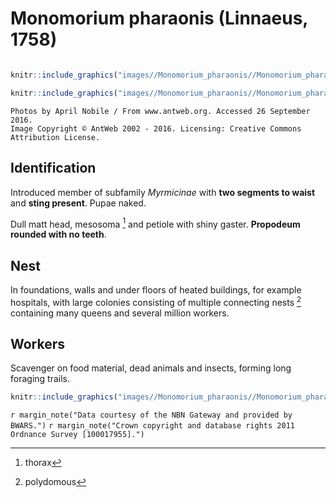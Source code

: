 # **Monomorium pharaonis** (Linnaeus, 1758)

```marginfigure
```

```r
knitr::include_graphics("images//Monomorium_pharaonis//Monomorium_pharaonis_head.jpg")
```

```r
knitr::include_graphics("images//Monomorium_pharaonis//Monomorium_pharaonis_side.jpg")
```
```block
Photos by April Nobile / From www.antweb.org. Accessed 26 September 2016.
Image Copyright © AntWeb 2002 - 2016. Licensing: Creative Commons Attribution License.
```

## Identification
Introduced member of subfamily *Myrmicinae* with **two segments to waist** and **sting present**. Pupae naked. 

Dull matt head, mesosoma ^[thorax] and petiole with shiny gaster. **Propodeum rounded with no teeth**.

## Nest
In foundations, walls and under floors of heated buildings, for example hospitals, with large colonies consisting of multiple connecting nests ^[polydomous] containing many queens and several million workers.

## Workers
Scavenger on food material, dead animals and insects, forming long foraging trails.

```r
knitr::include_graphics("images//Monomorium_pharaonis//Monomorium_pharaonis_map.png")
```
`r margin_note("Data courtesy of the NBN Gateway and provided by BWARS.")`
`r margin_note("Crown copyright and database rights 2011 Ordnance Survey [100017955].")`

\pagebreak